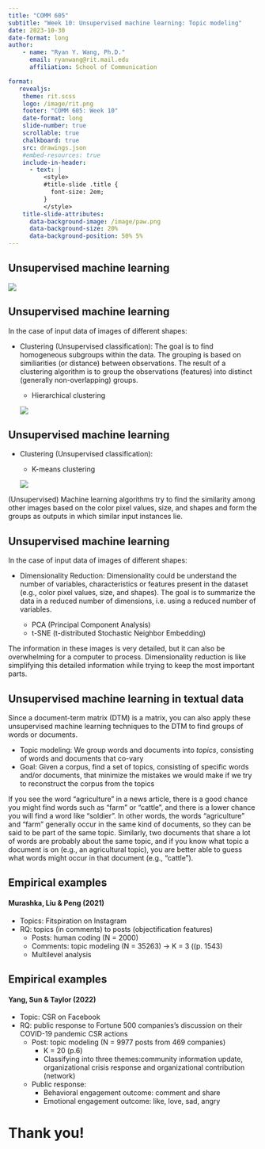 ```yaml
---
title: "COMM 605"
subtitle: "Week 10: Unsupervised machine learning: Topic modeling"
date: 2023-10-30
date-format: long
author: 
    - name: "Ryan Y. Wang, Ph.D."
      email: ryanwang@rit.mail.edu
      affiliation: School of Communication

format:
   revealjs:
    theme: rit.scss
    logo: /image/rit.png
    footer: "COMM 605: Week 10"
    date-format: long
    slide-number: true
    scrollable: true
    chalkboard: true
    src: drawings.json
    #embed-resources: true
    include-in-header:
      - text: |
          <style>
          #title-slide .title {
            font-size: 2em;
          }
          </style>
    title-slide-attributes: 
      data-background-image: /image/paw.png
      data-background-size: 20%
      data-background-position: 50% 5%
---
```


## Unsupervised machine learning

![](/image/unsupervised.jpeg)

## Unsupervised machine learning {.smaller}

In the case of input data of images of different shapes:

-   Clustering (Unsupervised classification): The goal is to find homogeneous subgroups within the data. The grouping is based on similiarities (or distance) between observations. The result of a clustering algorithm is to group the observations (features) into distinct (generally non-overlapping) groups.

    -   Hierarchical clustering

    ![](/image/dendrogram.png)

## Unsupervised machine learning {.smaller}

-   Clustering (Unsupervised classification):

    -   K-means clustering

    ![](/image/kmeans.png)

::: notes
(Unsupervised) Machine learning algorithms try to find the similarity among other images based on the color pixel values, size, and shapes and form the groups as outputs in which similar input instances lie.
:::

## Unsupervised machine learning

In the case of input data of images of different shapes:

-   Dimensionality Reduction: Dimensionality could be understand the number of variables, characteristics or features present in the dataset (e.g., color pixel values, size, and shapes). The goal is to summarize the data in a reduced number of dimensions, i.e. using a reduced number of variables.

    -   PCA (Principal Component Analysis)
    -   t-SNE (t-distributed Stochastic Neighbor Embedding)

::: notes
The information in these images is very detailed, but it can also be overwhelming for a computer to process. Dimensionality reduction is like simplifying this detailed information while trying to keep the most important parts.
:::

## Unsupervised machine learning in textual data

Since a document-term matrix (DTM) is a matrix, you can also apply these unsupervised machine learning techniques to the DTM to find groups of words or documents.

-   Topic modeling: We group words and documents into *topics*, consisting of words and documents that co-vary
-   Goal: Given a corpus, find a set of topics, consisting of specific words and/or documents, that minimize the mistakes we would make if we try to reconstruct the corpus from the topics

::: notes
If you see the word "agriculture" in a news article, there is a good chance you might find words such as "farm" or "cattle", and there is a lower chance you will find a word like "soldier". In other words, the words "agriculture" and "farm" generally occur in the same kind of documents, so they can be said to be part of the same topic. Similarly, two documents that share a lot of words are probably about the same topic, and if you know what topic a document is on (e.g., an agricultural topic), you are better able to guess what words might occur in that document (e.g., "cattle").
:::

## Empirical examples

#### Murashka, Liu & Peng (2021)

-   Topics: Fitspiration on Instagram
-   RQ: topics (in comments) to posts (objectification features)
    -   Posts: human coding (N = 2000)
    -   Comments: topic modeling (N = 35263) -\> K = 3 ((p. 1543)
    -   Multilevel analysis

## Empirical examples {.smaller}

#### Yang, Sun & Taylor (2022)

-   Topic: CSR on Facebook
-   RQ: public response to Fortune 500 companies's discussion on their COVID-19 pandemic CSR actions
    -   Post: topic modeling (N = 9977 posts from 469 companies)
        -   K = 20 (p.6)
        -   Classifying into three themes:community information update, organizational crisis response and organizational contribution (network)
    -   Public response:
        -   Behavioral engagement outcome: comment and share
        -   Emotional engagement outcome: like, love, sad, angry

# Thank you!
